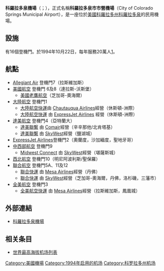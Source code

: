 {{Infobox Airport |
  airport_name = Colorado Springs Airport<br />City of Colorado Springs Municipal Airport<br />科羅拉多泉機場 |
  photo =|
  type = 民航 |
  run by = City of Colorado Springs|
  opened = 1927年  |
  city = [[科羅拉多泉|科羅拉多泉]] |
  distance_to_city = 16公里|
  elevation = 6187-{zh-hans:英尺; zh-hant:呎;}-（1885.8米） |
  coordinates  = {{coord|38|48|21|N|104|42|03|W|type:airport_region:US}}|
  IATA = COS |
  ICAO = KCOS |
  runway1_heading = 17L/35R |
  runway1_feet =  13,501 |
  runway1_meter = 4,115 |  
  runway1_surface = [[混凝土|混凝土]]|
  runway2_heading = 17R/35L |
  runway2_feet = 11,022|
  runway2_meter = 3,360 |
  runway2_surface = 瀝青|
  runway3_heading = 12/30 |
  runway3_feet = 8,269|
  runway3_meter = 2,520 |
  runway3_surface = 瀝青|}}

'''科羅拉多泉機場'''（{{lang-en|Colorado Springs Airport}}；{{airport codes|COS|KCOS}}），正式名稱'''科羅拉多泉市市營機場'''（City of Colorado Springs Municipal Airport），是一座位於[[美國|美國]][[科羅拉多州|科羅拉多州]][[科羅拉多泉|科羅拉多泉]]的民用機場。

== 設施 ==
有16個登機門。於1994年10月22日，每年服務20萬人[http://www.springsgov.com/AirportPage.asp?PageID=4671]。

== 航點 ==
* [[Allegiant_Air|Allegiant Air]] 登機門7（拉斯維加斯）
* [[美國航空|美國航空]] 登機門 6及8（達拉斯-沃斯堡）
** [[美國老鷹航空|美國老鷹航空]]（芝加哥-奧海爾）
* [[大陸航空|大陸航空]] 登機門1
** [[大陸航空快運|大陸航空快運]]由 [[Chautauqua_Airlines|Chautauqua Airlines]]經營（休斯頓-洲際）
** [[大陸航空快運|大陸航空快運]] 由 [[ExpressJet_Airlines|ExpressJet Airlines]] 經營（休斯頓-洲際）
* [[達美航空|達美航空]] 登機門4（亞特蘭大）
** [[達美聯繫|達美聯繫]] 由 [[Comair|Comair]]經營（辛辛那他/北肯塔基）
** [[達美聯繫|達美聯繫]] 由 [[SkyWest|SkyWest]]經營（鹽湖城）
* [[ExpressJet_Airlines|ExpressJet Airlines]]登機門2（奧蘭度，沙加緬度，聖地牙哥）
* [[中西部航空|中西部航空]] 登機門9
** [[Midwest_Connect|Midwest Connect]] 由 [[SkyWest|SkyWest]]經營（堪薩斯城）
* [[西北航空|西北航空]] 登機門10（明尼阿波利斯/聖保羅）
* [[聯合航空|聯合航空]] 登機門5A、11及12
** [[聯合快運|聯合快運]] 由 [[Mesa_Airlines|Mesa Airlines]]經營（丹佛）
** [[聯合快運|聯合快運]] 由 [[SkyWest|SkyWest]]經營（芝加哥-奧海爾，丹佛，洛杉磯，三藩市）
* [[全美航空|全美航空]] 登機門3
** [[全美航空快運|全美航空快運]] 由 [[Mesa_Airlines|Mesa Airlines]]經營（拉斯維加斯，鳳凰城）

== 外部連結 ==
* [https://web.archive.org/web/20070930184714/http://www.colorado-aeronautics.org/Colorado%20springs.htm 科羅拉多泉機場] 

==相关条目==
* [[世界最高海拔机场列表|世界最高海拔机场列表]]

[[Category:美國機場|Category:美國機場]]
[[Category:1994年启用的机场|Category:1994年启用的机场]]
[[Category:科罗拉多州机场|Category:科罗拉多州机场]]

{{機場小作品}}